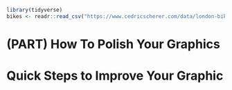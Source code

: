 ```r
library(tidyverse)
bikes <- readr::read_csv("https://www.cedricscherer.com/data/london-bikes.csv", col_types = "Dcfffilllddddfc")
```

# (PART) How To Polish Your Graphics {-}

# Quick Steps to Improve Your Graphic {#polish}
